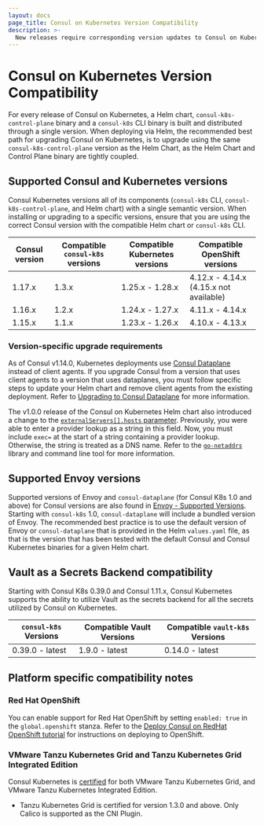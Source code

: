 ```yaml
---
layout: docs
page_title: Consul on Kubernetes Version Compatibility
description: >-
  New releases require corresponding version updates to Consul on Kubernetes and its Helm chart. Review the compatibility matrix for Consul and consul-k8s and additional notes for integrating Vault and third-party platforms.
---
```


# Consul on Kubernetes Version Compatibility

For every release of Consul on Kubernetes, a Helm chart, `consul-k8s-control-plane` binary and a `consul-k8s` CLI binary is built and distributed through a single version. When deploying via Helm, the recommended best path for upgrading Consul on Kubernetes, is to upgrade using the same `consul-k8s-control-plane` version as the Helm Chart, as the Helm Chart and Control Plane binary are tightly coupled.

## Supported Consul and Kubernetes versions

Consul Kubernetes versions all of its components (`consul-k8s` CLI, `consul-k8s-control-plane`, and Helm chart) with a single semantic version. When installing or upgrading to a specific versions, ensure that you are using the correct Consul version with the compatible Helm chart or `consul-k8s` CLI.

| Consul version | Compatible `consul-k8s` versions | Compatible Kubernetes versions | Compatible OpenShift versions          |
| -------------- | -------------------------------- | -------------------------------| -------------------------------------- |
| 1.17.x         | 1.3.x                            | 1.25.x - 1.28.x                | 4.12.x - 4.14.x (4.15.x not available) |
| 1.16.x         | 1.2.x                            | 1.24.x - 1.27.x                | 4.11.x - 4.14.x                        |
| 1.15.x         | 1.1.x                            | 1.23.x - 1.26.x                | 4.10.x - 4.13.x                        |

### Version-specific upgrade requirements

As of Consul v1.14.0, Kubernetes deployments use [Consul Dataplane](/consul/docs/architecture/control-plane/dataplane) instead of client agents. If you upgrade Consul from a version that uses client agents to a version that uses dataplanes, you must follow specific steps to update your Helm chart and remove client agents from the existing deployment. Refer to [Upgrading to Consul Dataplane](/consul/docs/upgrade/k8s#upgrading-to-consul-dataplane) for more information.

The v1.0.0 release of the Consul on Kubernetes Helm chart also introduced a change to the [`externalServers[].hosts` parameter](/consul/docs/reference/k8s/helm#v-externalservers-hosts). Previously, you were able to enter a provider lookup as a string in this field. Now, you must include `exec=` at the start of a string containing a provider lookup. Otherwise, the string is treated as a DNS name. Refer to the [`go-netaddrs`](https://github.com/hashicorp/go-netaddrs) library and command line tool for more information.

## Supported Envoy versions

Supported versions of Envoy and `consul-dataplane` (for Consul K8s 1.0 and above) for Consul versions are also found in [Envoy - Supported Versions](/consul/docs/reference/proxy/envoy#supported-versions). Starting with `consul-k8s` 1.0, `consul-dataplane` will include a bundled version of Envoy. The recommended best practice is to use the default version of Envoy or `consul-dataplane` that is provided in the Helm `values.yaml` file, as that is the version that has been tested with the default Consul and Consul Kubernetes binaries for a given Helm chart.

## Vault as a Secrets Backend compatibility

Starting with Consul K8s 0.39.0 and Consul 1.11.x, Consul Kubernetes supports the ability to utilize Vault as the secrets backend for all the secrets utilized by Consul on Kubernetes.

| `consul-k8s` Versions    | Compatible Vault Versions | Compatible `vault-k8s` Versions |
| ------------------------ | --------------------------| ----------------------------- |
| 0.39.0 - latest          | 1.9.0 - latest            | 0.14.0 - latest               |

## Platform specific compatibility notes

### Red Hat OpenShift

You can enable support for Red Hat OpenShift by setting `enabled: true` in the `global.openshift` stanza. Refer to the [Deploy Consul on RedHat OpenShift tutorial](/consul/docs/deploy/server/k8s/platform/openshift) for instructions on deploying to OpenShift. 

### VMware Tanzu Kubernetes Grid and Tanzu Kubernetes Grid Integrated Edition

Consul Kubernetes is [certified](https://marketplace.cloud.vmware.com/services/details/hashicorp-consul-1?slug=true) for both VMware Tanzu Kubernetes Grid, and VMware Tanzu Kubernetes Integrated Edition.

- Tanzu Kubernetes Grid is certified for version 1.3.0 and above. Only Calico is supported as the CNI Plugin.